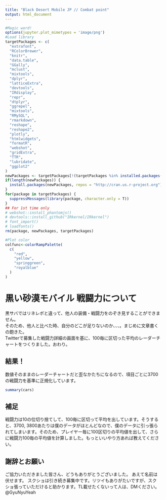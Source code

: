```yaml
---
title: "Black Desert Mobile JP // Combat point"
output: html_document
---
```


```r
#Magic word!
options(jupyter.plot_mimetypes = 'image/png')
#Load library
targetPackages <- c(
  "extrafont",
  "RColorBrewer",
  "knitr",
  "data.table",
  "GGally",
  "mclust",
  "mixtools",
  "dplyr",
  "latticeExtra",
  "devtools",
  "IRdisplay",
  "repr",
  "dtplyr",
  "ggrepel",
  "mixtools",
  "RMySQL",
  "rmarkdown",
  "reshape",
  "reshape2",
  "plotly",
  "htmlwidgets",
  "formatR",
  "webshot",
  "gridExtra",
  "TTR",
  "lubridate",
  "ggplot2"
) 
newPackages <- targetPackages[!(targetPackages %in% installed.packages()[,"Package"])]
if(length(newPackages)) {
  install.packages(newPackages, repos = "http://cran.us.r-project.org")
}
for(package in targetPackages) {
  suppressMessages(library(package, character.only = T))
}
## For 1st time only
# webshot::install_phantomjs()
# devtools::install_github("IRkernel/IRkernel")
# font_import()
# loadfonts()
rm(package, newPackages, targetPackages)

#Plot color
colfunc<-colorRampPalette(
  c(
    "red",
    "yellow",
    "springgreen",
    "royalblue"
  )
)
```
# 黒い砂漠モバイル 戦闘力について  
黒サバではリネレボと違って、他人の装備・戦闘力をのぞき見することができません。  
そのため、他人と比べた時、自分のどこが足りないのか、、、。まじめに文章書くの飽きた。  
Twitterで募集した戦闘力詳細の画面を基に、100毎に区切った平均のレーダーチャートをつくりました。おわり。

## 結果！  
数値そのままのレーダーチャートだと歪なかたちになるので、項目ごとに3700の戦闘力を基準に正規化しています。  
```r
summary(cars)
```
## 補足  
戦闘力は10の位切り捨てして、100毎に区切って平均を出しています。そうすると、3700, 3800あたりは僕のデータがほとんどなので、僕のデータに引っ張られてしまいます。そのため、プレイヤー毎に100区切りの平均値を出して、さらに戦闘力100毎の平均値を計算しました。もっといいやり方あれば教えてください。

## 謝辞とお願い  
ご協力いただきました皆さん、どうもありがとうございました。 あえて名前は伏せます。
スクショは引き続き募集中です。リツイもありがたいですが、スクショ張っていただけると助かります。TL載せたくないって人は、DMください。  
@GyuNyuYeah